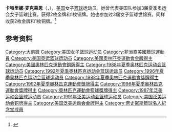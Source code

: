 '''卡特里娜·麦克莱恩'''（{{lang-en|Katrina McClain}}，{{bd|1965年|9月19日|}}），[[美国|美国]]女子[[篮球|篮球]]运动员。她曾代表美国队参加3届夏季奥运会女子篮球比赛，获得2枚金牌和1枚铜牌。她也参加过3届女子篮球世锦赛，同样收获2枚金牌和1枚铜牌。<ref>{{Cite web|title=Katrina McClain Johnson|url=https://www.wbhof.com/famers/katrina-mcclain-johnson/|accessdate=2021-03-03|work=Women's Basketball Hall of Fame|language=en|archive-date=2021-03-02|archive-url=https://web.archive.org/web/20210302102030/https://www.wbhof.com/famers/katrina-mcclain-johnson/|dead-url=no}}</ref>

== 参考资料 ==
{{reflist}}

{{1988年夏季奥运会美国女子篮球阵容}}
{{1992年夏季奥运会美国女子篮球阵容}}
{{1996年夏季奥运会美国女子篮球阵容}}

{{Authority control}}
{{DEFAULTSORT:McClain}}
[[Category:大前鋒|Category:大前鋒]]
[[Category:美国女子篮球运动员|Category:美国女子篮球运动员]]
[[Category:非洲裔美國籃球運動員|Category:非洲裔美國籃球運動員]]
[[Category:美国奥运篮球运动员|Category:美国奥运篮球运动员]]
[[Category:美國奧林匹克運動會金牌得主|Category:美國奧林匹克運動會金牌得主]]
[[Category:美國奧林匹克運動會銅牌得主|Category:美國奧林匹克運動會銅牌得主]]
[[Category:1988年夏季奥林匹克运动会篮球运动员|Category:1988年夏季奥林匹克运动会篮球运动员]]
[[Category:1992年夏季奥林匹克运动会篮球运动员|Category:1992年夏季奥林匹克运动会篮球运动员]]
[[Category:1996年夏季奥林匹克运动会篮球运动员|Category:1996年夏季奥林匹克运动会篮球运动员]]
[[Category:1988年夏季奧林匹克運動會獎牌得主|Category:1988年夏季奧林匹克運動會獎牌得主]]
[[Category:1992年夏季奧林匹克運動會獎牌得主|Category:1992年夏季奧林匹克運動會獎牌得主]]
[[Category:1996年夏季奧林匹克運動會獎牌得主|Category:1996年夏季奧林匹克運動會獎牌得主]]
[[Category:奧林匹克運動會籃球獎牌得主|Category:奧林匹克運動會籃球獎牌得主]]
[[Category:1987年泛美运动会篮球运动员|Category:1987年泛美运动会篮球运动员]]
[[Category:1991年泛美运动会篮球运动员|Category:1991年泛美运动会篮球运动员]]
[[Category:美国泛美运动会铜牌得主|Category:美国泛美运动会铜牌得主]]
[[Category:美国泛美运动会金牌得主|Category:美国泛美运动会金牌得主]]
[[Category:奈史密斯籃球名人紀念堂成員|Category:奈史密斯籃球名人紀念堂成員]]

{{美国人物小作品}}